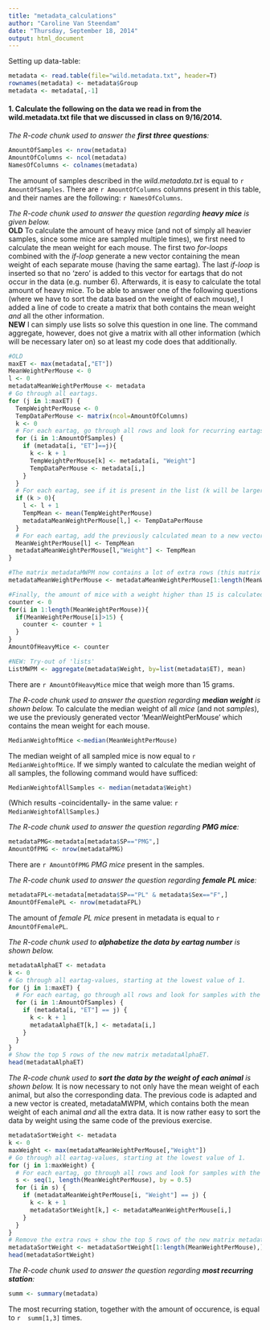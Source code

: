 ```yaml
---
title: "metadata_calculations"
author: "Caroline Van Steendam"
date: "Thursday, September 18, 2014"
output: html_document
---
```

Setting up data-table:

```r
metadata <- read.table(file="wild.metadata.txt", header=T)
rownames(metadata) <- metadata$Group
metadata <- metadata[,-1]
```

#### 1. Calculate the following on the data we read in from the wild.metadata.txt file that we discussed in class on 9/16/2014.

*The R-code chunk used to answer the **first three questions**:*
```r
AmountOfSamples <- nrow(metadata)
AmountOfColumns <- ncol(metadata)
NamesOfColumns <- colnames(metadata)
```

The amount of samples described in the *wild.metadata.txt* is equal to `r AmountOfSamples`. There are `r AmountOfColumns` columns present in this table, and their names are the following: `r NamesOfColumns`.

*The R-code chunk used to answer the question regarding **heavy mice** is given below.*  
**OLD** To calculate the amount of heavy mice (and not of simply all heavier samples, since some mice are sampled multiple times), we first need to calculate the mean weight for each mouse. The first two *for-loops* combined with the *if-loop* generate a new vector containing the mean weight of each separate mouse (having the same eartag). The last *if-loop* is inserted so that no 'zero' is added to this vector for eartags that do not occur in the data (e.g. number 6). Afterwards, it is easy to calculate the total amount of heavy mice. To be able to answer one of the following questions (where we have to sort the data based on the weight of each mouse), I added a line of code to create a matrix that both contains the mean weight *and* all the other information.  
**NEW** I can simply use lists so solve this question in one line. The command aggregate, however, does not give a matrix with all other information (which will be necessary later on) so at least my code does that additionally.
```r
#OLD
maxET <- max(metadata[,"ET"])
MeanWeightPerMouse <- 0
l <- 0
metadataMeanWeightPerMouse <- metadata
# Go through all eartags.
for (j in 1:maxET) {
  TempWeightPerMouse <- 0
  TempDataPerMouse <- matrix(ncol=AmountOfColumns)
  k <- 0
  # For each eartag, go through all rows and look for recurring eartags. If there are multiple, save all separate weights into TWPM (the weight is also saved if an eartag only occurs once). The general data of each eartag is saved into TDPM.
  for (i in 1:AmountOfSamples) {
    if (metadata[i, "ET"]==j){
      k <- k + 1
      TempWeightPerMouse[k] <- metadata[i, "Weight"]
      TempDataPerMouse <- metadata[i,]
    }
  }
  # For each eartag, see if it is present in the list (k will be larger than 0) and take the mean of all weights of this mouse.
  if (k > 0){
    l <- l + 1
    TempMean <- mean(TempWeightPerMouse)
    metadataMeanWeightPerMouse[l,] <- TempDataPerMouse
  }
  # For each eartag, add the previously calculated mean to a new vector: MWPM, and to a new matrix: metadataMWPM. 
  MeanWeightPerMouse[l] <- TempMean
  metadataMeanWeightPerMouse[l,"Weight"] <- TempMean
}

#The matrix metadataMWPM now contains a lot of extra rows (this matrix started out as metadata and only the first rows are now replaced), which need to be removed. This can easily be done using the length of vector MWPM. 
metadataMeanWeightPerMouse <- metadataMeanWeightPerMouse[1:length(MeanWeightPerMouse),]

#Finally, the amount of mice with a weight higher than 15 is calculated, by simple counting.
counter <- 0
for(i in 1:length(MeanWeightPerMouse)){
  if(MeanWeightPerMouse[i]>15) { 
    counter <- counter + 1
  } 
}
AmountOfHeavyMice <- counter

#NEW: Try-out of 'lists'
ListMWPM <- aggregate(metadata$Weight, by=list(metadata$ET), mean)

```
There are `r AmountOfHeavyMice` mice that weigh more than 15 grams.

*The R-code chunk used to answer the question regarding **median weight** is shown below.* To calculate the median weight of all *mice* (and not *samples*), we use the previously generated vector 'MeanWeightPerMouse' which contains the mean weight for each mouse.
```r
MedianWeightofMice <-median(MeanWeightPerMouse)
```
The median weight of all sampled mice is now equal to `r MedianWeightofMice`. If we simply wanted to calculate the median weight of all samples, the following command would have sufficed:
```r
MedianWeightofAllSamples <- median(metadata$Weight)
```
(Which results -coincidentally- in the same value: `r MedianWeightofAllSamples`.)

*The R-code chunk used to answer the question regarding **PMG mice**:*
```r
metadataPMG<-metadata[metadata$SP=="PMG",]
AmountOfPMG <- nrow(metadataPMG)
```
There are `r AmountOfPMG` *PMG mice* present in the samples.

*The R-code chunk used to answer the question regarding **female PL mice**:*
```r
metadataFPL<-metadata[metadata$SP=="PL" & metadata$Sex=="F",]
AmountOfFemalePL <- nrow(metadataFPL)
```
The amount of *female PL mice* present in metadata is equal to `r AmountOfFemalePL`.

*The R-code chunk used to **alphabetize the data by eartag number** is shown below.*
```r
metadataAlphaET <- metadata
k <- 0
# Go through all eartag-values, starting at the lowest value of 1.
for (j in 1:maxET) {
  # For each eartag, go through all rows and look for samples with the same eartag. Each time a sample is found that has this specific eartag, the corresponding row in metadata is added to a new matrix called 'metadataAlphaET'. 
  for (i in 1:AmountOfSamples) {
    if (metadata[i, "ET"] == j) {
      k <- k + 1
      metadataAlphaET[k,] <- metadata[i,]
    }
  }
}
# Show the top 5 rows of the new matrix metadataAlphaET.
head(metadataAlphaET)
```

*The R-code chunk used to **sort the data by the weight of each animal** is shown below.* It is now necessary to not only have the mean weight of each animal, but also the corresponding data. The previous code is adapted and a new vector is created, metadataMWPM, which contains both the mean weight of each animal *and* all the extra data. It is now rather easy to sort the data by weight using the same code of the previous exercise.
```r
metadataSortWeight <- metadata
k <- 0
maxWeight <- max(metadataMeanWeightPerMouse[,"Weight"])
# Go through all eartag-values, starting at the lowest value of 1.
for (j in 1:maxWeight) {
  # For each eartag, go through all rows and look for samples with the same eartag. Each time a sample is found that has this specific eartag, the corresponding row in metadata is added to a new matrix called 'metadataAlphaET'. The weight, however, also contains decimals and now it is no longer sufficient to go over all integers between 1 and the maximal mean weight. Since it is impossible to go over decimals in a *for-loop*, I've added a vector 's' that is able to do this which is then called upon in the *for-loop*.
  s <- seq(1, length(MeanWeightPerMouse), by = 0.5) 
  for (i in s) {
    if (metadataMeanWeightPerMouse[i, "Weight"] == j) {
      k <- k + 1
      metadataSortWeight[k,] <- metadataMeanWeightPerMouse[i,]
    }
  }
}
# Remove the extra rows + show the top 5 rows of the new matrix metadataSortWeight.
metadataSortWeight <- metadataSortWeight[1:length(MeanWeightPerMouse),]
head(metadataSortWeight)
```
*The R-code chunk used to answer the question regarding **most recurring station**:*
```r
summ <- summary(metadata)
```
The most recurring station, together with the amount of occurence, is equal to `r 
summ[1,3]` times.

